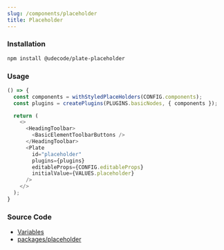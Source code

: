 ```yaml
---
slug: /components/placeholder
title: Placeholder
---
```


### Installation

```bash npm2yarn
npm install @udecode/plate-placeholder
```

### Usage

```ts live
() => {
  const components = withStyledPlaceHolders(CONFIG.components);
  const plugins = createPlugins(PLUGINS.basicNodes, { components });

  return (
    <>
      <HeadingToolbar>
        <BasicElementToolbarButtons />
      </HeadingToolbar>
      <Plate
        id="placeholder"
        plugins={plugins}
        editableProps={CONFIG.editableProps}
        initialValue={VALUES.placeholder}
      />
    </>
  );
}
```

### Source Code

- [Variables](https://github.com/udecode/plate/blob/main/docs/src/live/live.tsx)
- [packages/placeholder](https://github.com/udecode/plate/tree/main/packages/placeholder/src)
